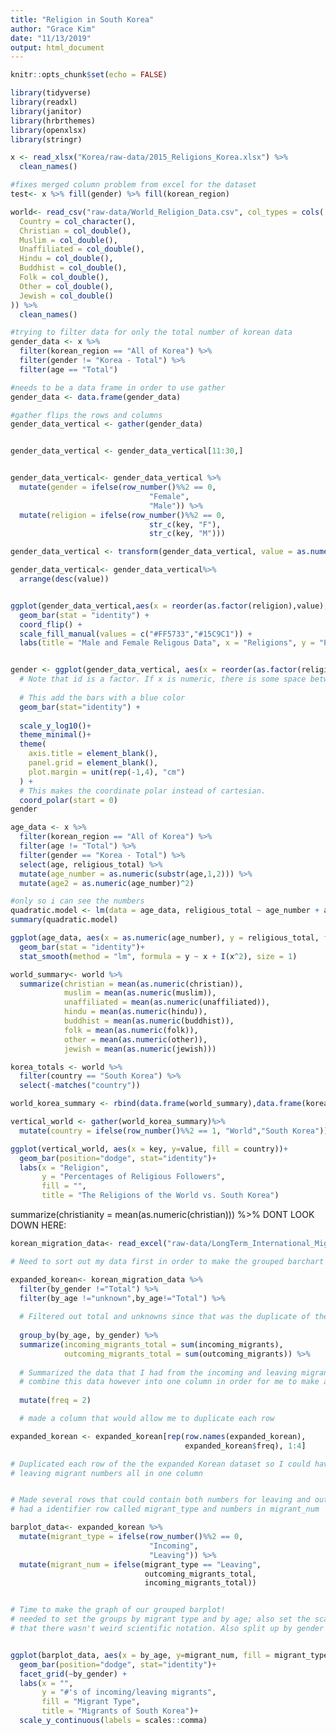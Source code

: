 ```yaml
---
title: "Religion in South Korea"
author: "Grace Kim"
date: "11/13/2019"
output: html_document
---
```


```r
knitr::opts_chunk$set(echo = FALSE)

library(tidyverse)
library(readxl)
library(janitor)
library(hrbrthemes)
library(openxlsx)
library(stringr)

```

```r
x <- read_xlsx("Korea/raw-data/2015_Religions_Korea.xlsx") %>% 
  clean_names()

#fixes merged column problem from excel for the dataset
test<- x %>% fill(gender) %>% fill(korean_region)

world<- read_csv("raw-data/World_Religion_Data.csv", col_types = cols(
  Country = col_character(),
  Christian = col_double(),
  Muslim = col_double(),
  Unaffiliated = col_double(),
  Hindu = col_double(),
  Buddhist = col_double(),
  Folk = col_double(),
  Other = col_double(),
  Jewish = col_double()
)) %>% 
  clean_names()

```


```r

#trying to filter data for only the total number of korean data
gender_data <- x %>% 
  filter(korean_region == "All of Korea") %>% 
  filter(gender != "Korea - Total") %>% 
  filter(age == "Total")

#needs to be a data frame in order to use gather
gender_data <- data.frame(gender_data)

#gather flips the rows and columns
gender_data_vertical <- gather(gender_data)


gender_data_vertical <- gender_data_vertical[11:30,] 


gender_data_vertical<- gender_data_vertical %>% 
  mutate(gender = ifelse(row_number()%%2 == 0,
                               "Female",
                               "Male")) %>% 
  mutate(religion = ifelse(row_number()%%2 == 0,
                               str_c(key, "F"),
                               str_c(key, "M")))

gender_data_vertical <- transform(gender_data_vertical, value = as.numeric(value)) 

gender_data_vertical<- gender_data_vertical%>% 
  arrange(desc(value))


ggplot(gender_data_vertical,aes(x = reorder(as.factor(religion),value), y = value, fill = gender)) +
  geom_bar(stat = "identity") +
  coord_flip() +
  scale_fill_manual(values = c("#FF5733","#15C9C1")) +
  labs(title = "Male and Female Religous Data", x = "Religions", y = "Percentage Practiced by Population")


gender <- ggplot(gender_data_vertical, aes(x = reorder(as.factor(religion),value), y = value, fill = gender)) +       
  # Note that id is a factor. If x is numeric, there is some space between the first bar
  
  # This add the bars with a blue color
  geom_bar(stat="identity") +
  
  scale_y_log10()+
  theme_minimal()+
  theme(
    axis.title = element_blank(),
    panel.grid = element_blank(),
    plot.margin = unit(rep(-1,4), "cm") 
  ) +
  # This makes the coordinate polar instead of cartesian.
  coord_polar(start = 0)
gender
```

```r
age_data <- x %>% 
  filter(korean_region == "All of Korea") %>% 
  filter(age != "Total") %>% 
  filter(gender == "Korea - Total") %>% 
  select(age, religious_total) %>% 
  mutate(age_number = as.numeric(substr(age,1,2))) %>% 
  mutate(age2 = as.numeric(age_number)^2)

#only so i can see the numbers
quadratic.model <- lm(data = age_data, religious_total ~ age_number + age2)
summary(quadratic.model)

ggplot(age_data, aes(x = as.numeric(age_number), y = religious_total, fill = age_number)) +
  geom_bar(stat = "identity")+
  stat_smooth(method = "lm", formula = y ~ x + I(x^2), size = 1)
```


```r
world_summary<- world %>% 
  summarize(christian = mean(as.numeric(christian)),
            muslim = mean(as.numeric(muslim)),
            unaffiliated = mean(as.numeric(unaffiliated)),
            hindu = mean(as.numeric(hindu)),
            buddhist = mean(as.numeric(buddhist)),
            folk = mean(as.numeric(folk)),
            other = mean(as.numeric(other)),
            jewish = mean(as.numeric(jewish))) 

korea_totals <- world %>% 
  filter(country == "South Korea") %>% 
  select(-matches("country"))

world_korea_summary <- rbind(data.frame(world_summary),data.frame(korea_totals))

vertical_world <- gather(world_korea_summary)%>% 
  mutate(country = ifelse(row_number()%%2 == 1, "World","South Korea"))

ggplot(vertical_world, aes(x = key, y=value, fill = country))+ 
  geom_bar(position="dodge", stat="identity")+
  labs(x = "Religion",
       y = "Percentages of Religious Followers",
       fill = "",
       title = "The Religions of the World vs. South Korea")

```

summarize(christianity = mean(as.numeric(christian))) %>% DONT LOOK DOWN HERE:



```r

korean_migration_data<- read_excel("raw-data/LongTerm_International_Migration_by_Sex_and_Age_Nationals__Foreigners__20191005095057.xlsx") %>% clean_names()

```

```r
# Need to sort out my data first in order to make the grouped barchart

expanded_korean<- korean_migration_data %>% 
  filter(by_gender !="Total") %>%
  filter(by_age !="unknown",by_age!="Total") %>%
  
  # Filtered out total and unknowns since that was the duplicate of the combined data
  
  group_by(by_age, by_gender) %>% 
  summarize(incoming_migrants_total = sum(incoming_migrants),
            outcoming_migrants_total = sum(outcoming_migrants)) %>% 
  
  # Summarized the data that I had from the incoming and leaving migrants, needed to 
  # combine this data however into one column in order for me to make a grouped plot
  
  mutate(freq = 2)

  # made a column that would allow me to duplicate each row

expanded_korean <- expanded_korean[rep(row.names(expanded_korean),
                                       expanded_korean$freq), 1:4]

# Duplicated each row of the the expanded Korean dataset so I could have the incoming and 
# leaving migrant numbers all in one column


# Made several rows that could contain both numbers for leaving and outcoming migrants
# had a identifier row called migrant_type and numbers in migrant_num

barplot_data<- expanded_korean %>% 
  mutate(migrant_type = ifelse(row_number()%%2 == 0,
                               "Incoming",
                               "Leaving")) %>% 
  mutate(migrant_num = ifelse(migrant_type == "Leaving",
                              outcoming_migrants_total,
                              incoming_migrants_total))


# Time to make the graph of our grouped barplot!
# needed to set the groups by migrant type and by age; also set the scale of y axis so 
# that there wasn't weird scientific notation. Also split up by gender


ggplot(barplot_data, aes(x = by_age, y=migrant_num, fill = migrant_type))+ 
  geom_bar(position="dodge", stat="identity")+
  facet_grid(~by_gender) +
  labs(x = "",
       y = "#'s of incoming/leaving migrants",
       fill = "Migrant Type",
       title = "Migrants of South Korea")+
  scale_y_continuous(labels = scales::comma)
```


